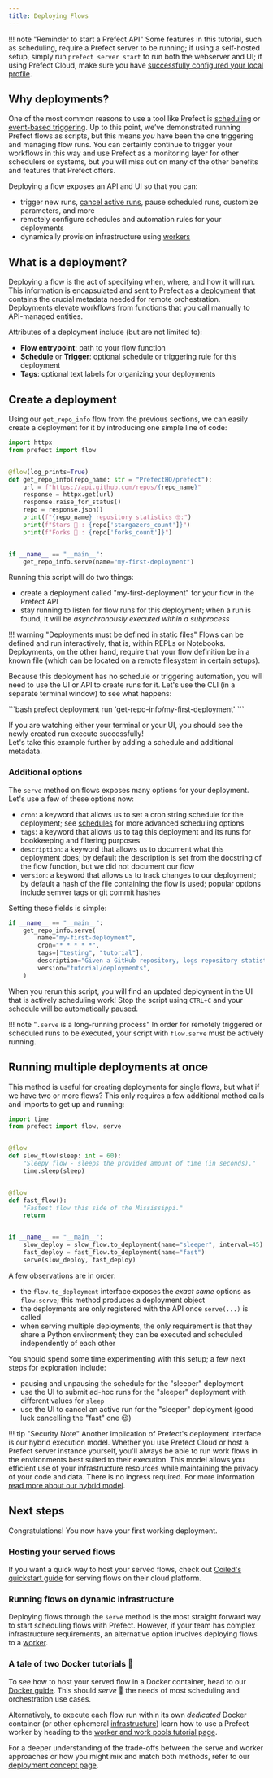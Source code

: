 ```yaml
---
title: Deploying Flows
---
```



!!! note "Reminder to start a Prefect API"
    Some features in this tutorial, such as scheduling, require a Prefect server to be running; if using a self-hosted setup, simply run `prefect server start` to run both the webserver and UI; if using Prefect Cloud, make sure you have [successfully configured your local profile](/2.13.8/cloud/cloud-quickstart/).

## Why deployments?

One of the most common reasons to use a tool like Prefect is [scheduling](/2.13.8/concepts/schedules) or [event-based triggering](/2.13.8/concepts/automations/). 
Up to this point, we’ve demonstrated running Prefect flows as scripts, but this means *you* have been the one triggering and managing flow runs. 
You can certainly continue to trigger your workflows in this way and use Prefect as a monitoring layer for other schedulers or systems, but you will miss out on many of the other benefits and features that Prefect offers.

Deploying a flow exposes an API and UI so that you can:

- trigger new runs, [cancel active runs](/2.13.8/concepts/flows/#cancel-a-flow-run), pause scheduled runs, customize parameters, and more
- remotely configure schedules and automation rules for your deployments
- dynamically provision infrastructure using [workers](/2.13.8/tutorials/workers/)

## What is a deployment?

Deploying a flow is the act of specifying when, where, and how it will run. 
This information is encapsulated and sent to Prefect as a [deployment](/2.13.8/concepts/deployments/) that contains the crucial metadata needed for remote orchestration. 
Deployments elevate workflows from functions that you call manually to API-managed entities.

Attributes of a deployment include (but are not limited to):

- __Flow entrypoint__: path to your flow function 
- __Schedule__ or __Trigger__: optional schedule or triggering rule for this deployment
- __Tags__: optional text labels for organizing your deployments

## Create a deployment

Using our `get_repo_info` flow from the previous sections, we can easily create a deployment for it by introducing one simple line of code:

```python hl_lines="16-17" title="repo_info.py"
import httpx
from prefect import flow


@flow(log_prints=True)
def get_repo_info(repo_name: str = "PrefectHQ/prefect"):
    url = f"https://api.github.com/repos/{repo_name}"
    response = httpx.get(url)
    response.raise_for_status()
    repo = response.json()
    print(f"{repo_name} repository statistics 🤓:")
    print(f"Stars 🌠 : {repo['stargazers_count']}")
    print(f"Forks 🍴 : {repo['forks_count']}")


if __name__ == "__main__":
    get_repo_info.serve(name="my-first-deployment")
```

Running this script will do two things:

- create a deployment called "my-first-deployment" for your flow in the Prefect API
- stay running to listen for flow runs for this deployment; when a run is found, it will be _asynchronously executed within a subprocess_

!!! warning "Deployments must be defined in static files"
    Flows can be defined and run interactively, that is, within REPLs or Notebooks.
    Deployments, on the other hand, require that your flow definition be in a known file (which can be located on a remote filesystem in certain setups).  

Because this deployment has no schedule or triggering automation, you will need to use the UI or API to create runs for it. 
Let's use the CLI (in a separate terminal window) to see what happens:
<div class="terminal">
```bash
prefect deployment run 'get-repo-info/my-first-deployment'
```
</div>

If you are watching either your terminal or your UI, you should see the newly created run execute successfully!  
Let's take this example further by adding a schedule and additional metadata.


### Additional options

The `serve` method on flows exposes many options for your deployment.
Let's use a few of these options now:

- `cron`: a keyword that allows us to set a cron string schedule for the deployment; see [schedules](/2.13.8/concepts/schedules/) for more advanced scheduling options
- `tags`: a keyword that allows us to tag this deployment and its runs for bookkeeping and filtering purposes
- `description`: a keyword that allows us to document what this deployment does; by default the description is set from the docstring of the flow function, but we did not document our flow
- `version`: a keyword that allows us to track changes to our deployment; by default a hash of the file containing the flow is used; popular options include semver tags or git commit hashes

Setting these fields is simple:
```python
if __name__ == "__main__":
    get_repo_info.serve(
        name="my-first-deployment",
        cron="* * * * *",
        tags=["testing", "tutorial"],
        description="Given a GitHub repository, logs repository statistics for that repo.",
        version="tutorial/deployments",
    )
```

When you rerun this script, you will find an updated deployment in the UI that is actively scheduling work!  Stop the script using `CTRL+C` and your schedule will be automatically paused.

!!! note "`.serve` is a long-running process"
    In order for remotely triggered or scheduled runs to be executed, your script with `flow.serve` must be actively running.

## Running multiple deployments at once

This method is useful for creating deployments for single flows, but what if we have two or more flows?  This only requires a few additional method calls and imports to get up and running:

```python hl_lines="2 18-20" title="multi_flow_deployment.py"
import time
from prefect import flow, serve


@flow
def slow_flow(sleep: int = 60):
    "Sleepy flow - sleeps the provided amount of time (in seconds)."
    time.sleep(sleep)


@flow
def fast_flow():
    "Fastest flow this side of the Mississippi."
    return


if __name__ == "__main__":
    slow_deploy = slow_flow.to_deployment(name="sleeper", interval=45)
    fast_deploy = fast_flow.to_deployment(name="fast")
    serve(slow_deploy, fast_deploy)
```

A few observations are in order:

- the `flow.to_deployment` interface exposes the _exact same_ options as `flow.serve`; this method produces a deployment object
- the deployments are only registered with the API once `serve(...)` is called
- when serving multiple deployments, the only requirement is that they share a Python environment; they can be executed and scheduled independently of each other

You should spend some time experimenting with this setup; a few next steps for exploration include:

- pausing and unpausing the schedule for the "sleeper" deployment
- use the UI to submit ad-hoc runs for the "sleeper" deployment with different values for `sleep`
- use the UI to cancel an active run for the "sleeper" deployment (good luck cancelling the "fast" one 😉)

!!! tip "Security Note"
    Another implication of Prefect's deployment interface is our hybrid execution model. Whether you use Prefect Cloud or host a Prefect server instance yourself, you'll always be able to run work flows in the environments best suited to their execution. This model allows you efficient use of your infrastructure resources while maintaining the privacy of your code and data.
    There is no ingress required. 
    For more information [read more about our hybrid model](https://www.prefect.io/security/overview/#overview).

## Next steps

Congratulations! You now have your first working deployment. 

### Hosting your served flows

If you want a quick way to host your served flows, check out [Coiled's quickstart guide](https://docs.coiled.io/user_guide/labs/prefect-cli.html) for serving flows on their cloud platform. 

### Running flows on dynamic infrastructure

Deploying flows through the `serve` method is the most straight forward way to start scheduling flows with Prefect. However, if your team has complex infrastructure requirements, an alternative option involves deploying flows to a [worker](/2.13.8/concepts/work-pools/#worker-types).

### A tale of two Docker tutorials 📖

To see how to host your served flow in a Docker container, head to our [Docker guide](/2.13.8/guides/docker/). This should _serve_ 🥁 the needs of most scheduling and orchestration use cases.

Alternatively, to execute each flow run within its own _dedicated_ Docker container (or other ephemeral [infrastructure](/2.13.8/concepts/work-pools/#worker-types)) learn how to use a Prefect worker by heading to the [worker and work pools tutorial page](/2.13.8/tutorial/workers/).

For a deeper understanding of the trade-offs between the serve and worker approaches or how you might mix and match both methods, refer to our [deployment concept page](/2.13.8/concepts/deployments/#two-approaches-to-deployments).
